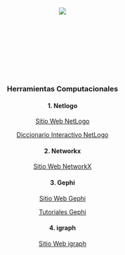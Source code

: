 <br></br><br></br><br></br><br></br>

<center>  ![](https://www.dropbox.com/s/gd1bhklherbdfjs/Imagen5.png?dl=1)  </center>
<br></br><br></br><br></br><br></br>
<center>
### Herramientas Computacionales

#### 1. Netlogo

[Sitio Web NetLogo](https://ccl.northwestern.edu/netlogo/)


[Diccionario Interactivo NetLogo](https://ccl.northwestern.edu/netlogo/bind/)

#### 2. Networkx


[Sitio Web NetworkX](https://networkx.org/)

#### 3. Gephi

[Sitio Web Gephi](https://gephi.org/)

[Tutoriales Gephi](https://www.youtube.com/playlist?list=PLk_jmmkw5S2BqnYBqF2VNPcszY93-ze49)

#### 4. igraph


[Sitio Web igraph](https://igraph.org/)
</center>